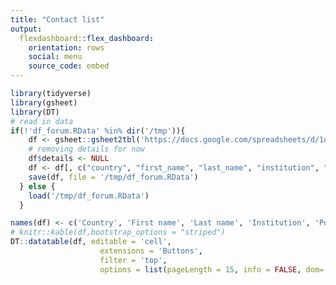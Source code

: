 ```yaml
---
title: "Contact list"
output: 
  flexdashboard::flex_dashboard:
    orientation: rows
    social: menu
    source_code: embed
---
```


```r
library(tidyverse)
library(gsheet)
library(DT)
# read in data
if(!'df_forum.RData' %in% dir('/tmp')){
    df <- gsheet::gsheet2tbl('https://docs.google.com/spreadsheets/d/1qDxynnod4YZYzGP1G9562auOXzAq1nVn89EjeJYgL8k/edit#gid=0') 
    # removing details for now
    df$details <- NULL
    df <- df[, c("country", "first_name", "last_name", "institution", "position", "email", "phone")]
    save(df, file = '/tmp/df_forum.RData')
  } else {
    load('/tmp/df_forum.RData')
  }
```


```r
names(df) <- c('Country', 'First name', 'Last name', 'Institution', 'Position', 'Email', 'Phone')
# knitr::kable(df,bootstrap_options = "striped")
DT::datatable(df, editable = 'cell',
                    extensions = 'Buttons', 
                    filter = 'top', 
                    options = list(pageLength = 15, info = FALSE, dom='Bfrtip', buttons = list('csv')))
```



